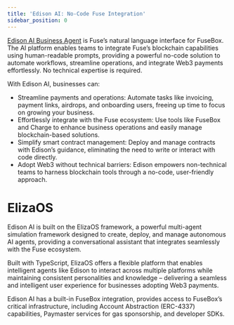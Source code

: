 ```yaml
---
title: 'Edison AI: No-Code Fuse Integration'
sidebar_position: 0
---
```


[Edison AI Business Agent](https://www.fuse.io/edison) is Fuse’s natural language interface for FuseBox. The AI platform enables teams to integrate Fuse’s blockchain capabilities using human-readable prompts, providing a powerful no-code solution to automate workflows, streamline operations, and integrate Web3 payments effortlessly. No technical expertise is required.

With Edison AI, businesses can:

* Streamline payments and operations: Automate tasks like invoicing, payment links, airdrops, and onboarding users, freeing up time to focus on growing your business.
* Effortlessly integrate with the Fuse ecosystem: Use tools like FuseBox and Charge to enhance business operations and easily manage blockchain-based solutions.
* Simplify smart contract management: Deploy and manage contracts with Edison’s guidance, eliminating the need to write or interact with code directly.
* Adopt Web3 without technical barriers: Edison empowers non-technical teams to harness blockchain tools through a no-code, user-friendly approach.

# ElizaOS

Edison AI is built on the ElizaOS framework, a powerful multi-agent simulation framework designed to create, deploy, and manage autonomous AI agents, providing a conversational assistant that integrates seamlessly with the Fuse ecosystem. 

Built with TypeScript, ElizaOS offers a flexible platform that enables intelligent agents like Edison to interact across multiple platforms while maintaining consistent personalities and knowledge – delivering a seamless and intelligent user experience for businesses adopting Web3 payments.

Edison AI has a built-in FuseBox integration, provides access to FuseBox’s critical infrastructure, including Account Abstraction (ERC-4337) capabilities, Paymaster services for gas sponsorship, and developer SDKs. 
